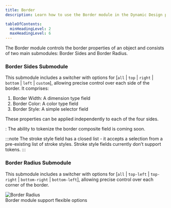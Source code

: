 ```yaml
---
title: Border
description: Learn how to use the Border module in the Dynamic Design panel.

tableOfContents:
  minHeadingLevel: 2
  maxHeadingLevel: 6
---
```



The Border module controls the border properties of an object and consists of two main submodules: Border Sides and Border Radius.

### Border Sides Submodule

This submodule includes a switcher with options for [`all` | `top` | `right` | `bottom` | `left` | `custom`], allowing precise control over each side of the border. It comprises:

1. Border Width: A dimension type field
2. Border Color: A color type field
3. Border Style: A simple selector field

These properties can be applied independently to each of the four sides.

<Badge text='Coming soon' />: The ability to tokenize the border composite field is coming soon.

:::note
The stroke style field has a closed list - it accepts a selection from a pre-existing list of stroke styles. Stroke style fields currently don’t support tokens.
:::

### Border Radius Submodule

This submodule includes a switcher with options for [`all` | `top-left` | `top-right` | `bottom-right` | `bottom-left`], allowing precise control over each corner of the border.

<div style={{ textAlign: 'center' }}>
  <picture>
    <Image src={border} alt="Border Radius" />
    <Figcaption>Border module support flexible options</Figcaption>
  </picture>
</div>